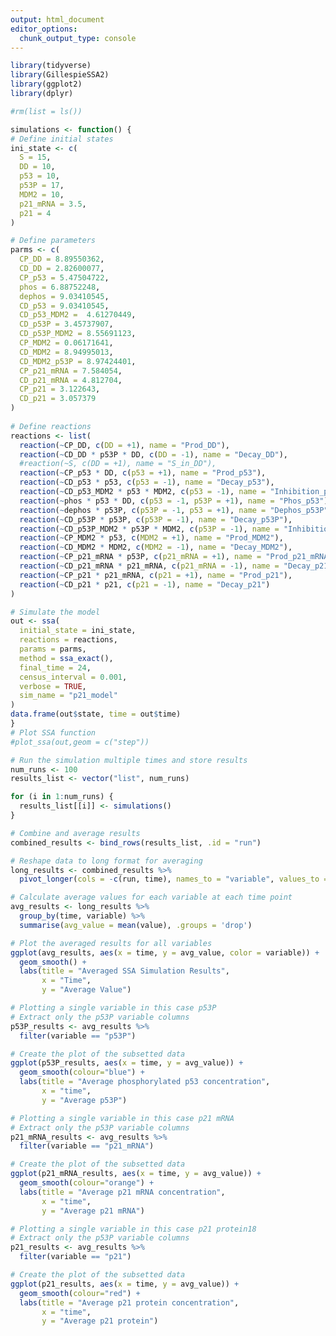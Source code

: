 ```yaml
---
output: html_document
editor_options: 
  chunk_output_type: console
---
```


```r
library(tidyverse)
library(GillespieSSA2)
library(ggplot2)
library(dplyr)

```

```r
#rm(list = ls())

simulations <- function() {
# Define initial states
ini_state <- c(
  S = 15, 
  DD = 10, 
  p53 = 10, 
  p53P = 17,
  MDM2 = 10,
  p21_mRNA = 3.5,
  p21 = 4
)

# Define parameters 
parms <- c(
  CP_DD = 8.89550362,        
  CD_DD = 2.82600077, 
  CP_p53 = 5.47504722,
  phos = 6.88752248, 
  dephos = 9.03410545, 
  CD_p53 = 9.03410545, 
  CD_p53_MDM2 =  4.61270449,
  CD_p53P = 3.45737907,
  CD_p53P_MDM2 = 8.55691123,
  CP_MDM2 = 0.06171641,
  CD_MDM2 = 8.94995013,
  CD_MDM2_p53P = 8.97424401,
  CP_p21_mRNA = 7.584054,
  CD_p21_mRNA = 4.812704,
  CP_p21 = 3.122643,
  CD_p21 = 3.057379
)     
          
# Define reactions
reactions <- list(
  reaction(~CP_DD, c(DD = +1), name = "Prod_DD"),
  reaction(~CD_DD * p53P * DD, c(DD = -1), name = "Decay_DD"),
  #reaction(~S, c(DD = +1), name = "S_in_DD"), 
  reaction(~CP_p53 * DD, c(p53 = +1), name = "Prod_p53"),
  reaction(~CD_p53 * p53, c(p53 = -1), name = "Decay_p53"),
  reaction(~CD_p53_MDM2 * p53 * MDM2, c(p53 = -1), name = "Inhibition_p53_MDM2"),
  reaction(~phos * p53 * DD, c(p53 = -1, p53P = +1), name = "Phos_p53"),
  reaction(~dephos * p53P, c(p53P = -1, p53 = +1), name = "Dephos_p53P"),
  reaction(~CD_p53P * p53P, c(p53P = -1), name = "Decay_p53P"),
  reaction(~CD_p53P_MDM2 * p53P * MDM2, c(p53P = -1), name = "Inhibition_p53P_MDM2"),
  reaction(~CP_MDM2 * p53, c(MDM2 = +1), name = "Prod_MDM2"),
  reaction(~CD_MDM2 * MDM2, c(MDM2 = -1), name = "Decay_MDM2"),
  reaction(~CP_p21_mRNA * p53P, c(p21_mRNA = +1), name = "Prod_p21_mRNA"),
  reaction(~CD_p21_mRNA * p21_mRNA, c(p21_mRNA = -1), name = "Decay_p21_mRNA"),  
  reaction(~CP_p21 * p21_mRNA, c(p21 = +1), name = "Prod_p21"),
  reaction(~CD_p21 * p21, c(p21 = -1), name = "Decay_p21")
)

# Simulate the model
out <- ssa(
  initial_state = ini_state,
  reactions = reactions,
  params = parms,
  method = ssa_exact(),
  final_time = 24,
  census_interval = 0.001,
  verbose = TRUE,
  sim_name = "p21_model"
)
data.frame(out$state, time = out$time)
}
# Plot SSA function
#plot_ssa(out,geom = c("step"))

# Run the simulation multiple times and store results
num_runs <- 100
results_list <- vector("list", num_runs)

for (i in 1:num_runs) {
  results_list[[i]] <- simulations()
}

# Combine and average results
combined_results <- bind_rows(results_list, .id = "run")

# Reshape data to long format for averaging
long_results <- combined_results %>%
  pivot_longer(cols = -c(run, time), names_to = "variable", values_to = "value")

# Calculate average values for each variable at each time point
avg_results <- long_results %>%
  group_by(time, variable) %>%
  summarise(avg_value = mean(value), .groups = 'drop')

# Plot the averaged results for all variables
ggplot(avg_results, aes(x = time, y = avg_value, color = variable)) +
  geom_smooth() +
  labs(title = "Averaged SSA Simulation Results",
       x = "Time",
       y = "Average Value") 
```

```r
# Plotting a single variable in this case p53P
# Extract only the p53P variable columns
p53P_results <- avg_results %>%
  filter(variable == "p53P")

# Create the plot of the subsetted data
ggplot(p53P_results, aes(x = time, y = avg_value)) +
  geom_smooth(colour="blue") +
  labs(title = "Average phosphorylated p53 concentration",
       x = "time",
       y = "Average p53P")
```

```r
# Plotting a single variable in this case p21 mRNA
# Extract only the p53P variable columns
p21_mRNA_results <- avg_results %>%
  filter(variable == "p21_mRNA")

# Create the plot of the subsetted data
ggplot(p21_mRNA_results, aes(x = time, y = avg_value)) +
  geom_smooth(colour="orange") +
  labs(title = "Average p21 mRNA concentration",
       x = "time",
       y = "Average p21 mRNA")
```

```r
# Plotting a single variable in this case p21 protein18
# Extract only the p53P variable columns
p21_results <- avg_results %>%
  filter(variable == "p21")

# Create the plot of the subsetted data
ggplot(p21_results, aes(x = time, y = avg_value)) +
  geom_smooth(colour="red") +
  labs(title = "Average p21 protein concentration",
       x = "time",
       y = "Average p21 protein")
```

